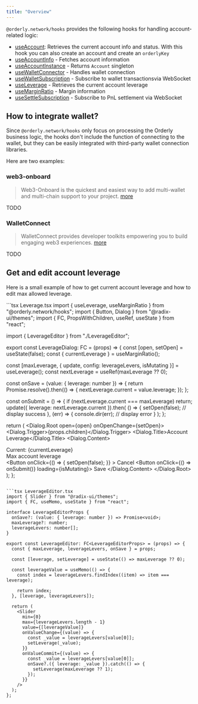 ```yaml
---
title: "Overview"
---
```


`@orderly.network/hooks` provides the following hooks for handling account-related logic:

- [useAccount](/sdks/hooks/account/use-account): Retrieves the current account info and status. With this hook you can also create an account and create an `orderlyKey`
- [useAccountInfo](/sdks/hooks/account/use-account-info) - Fetches account information
- [useAccountInstance](/sdks/hooks/account/use-account-instance) - Returns `Account` singleton
- [useWalletConnector](/sdks/hooks/account/use-wallet-connector) - Handles wallet connection
- [useWalletSubscription](/sdks/hooks/account/use-wallet-subscription) - Subscribe to wallet transactionsvia WebSocket
- [useLeverage](/sdks/hooks/account/use-leverage) - Retrieves the current account leverage
- [useMarginRatio](/sdks/hooks/account/use-margin-ratio) - Margin information
- [useSettleSubscription](/sdks/hooks/account/use-settle-subscription) - Subscribe to PnL settlement via WebSocket

## How to integrate wallet?

Since `@orderly.network/hooks` only focus on processing the Orderly business logic, the hooks don't include the function of connecting to the wallet, but they can be easily integrated with third-party wallet connection libraries.

Here are two examples:

### web3-onboard

> Web3-Onboard is the quickest and easiest way to add multi-wallet and multi-chain support to your project. [more](https://onboard.blocknative.com/docs/modules/react)

TODO

### WalletConnect

> WalletConnect provides developer toolkits empowering you to build engaging web3 experiences. [more](https://docs.walletconnect.com/)

TODO

## Get and edit account leverage

Here is a small example of how to get current account leverage and how to edit max allowed leverage.

<CodeGroup>
```tsx Leverage.tsx
import { useLeverage, useMarginRatio } from "@orderly.network/hooks";
import { Button, Dialog } from "@radix-ui/themes";
import { FC, PropsWithChildren, useRef, useState } from "react";

import { LeverageEditor } from "./LeverageEditor";

export const LeverageDialog: FC<PropsWithChildren> = (props) => {
  const [open, setOpen] = useState(false);
  const { currentLeverage } = useMarginRatio();

  const [maxLeverage, { update, config: leverageLevers, isMutating }] = useLeverage();
  const nextLeverage = useRef(maxLeverage ?? 0);

  const onSave = (value: { leverage: number }) => {
    return Promise.resolve().then(() => {
      nextLeverage.current = value.leverage;
    });
  };

  const onSubmit = () => {
    if (nextLeverage.current === maxLeverage) return;
    update({ leverage: nextLeverage.current }).then(
      () => {
        setOpen(false);
        // display success
      },
      (err) => {
        console.dir(err);
        // display error
      }
    );
  };

  return (
    <Dialog.Root open={open} onOpenChange={setOpen}>
      <Dialog.Trigger>{props.children}</Dialog.Trigger>
      <Dialog.Title>Account Leverage</Dialog.Title>
      <Dialog.Content>
        <div className="flex flex-col">
          <div className="flex gap-1">
            <span className="flex-1">Current:</span>
            <span>{currentLeverage}</span>
          </div>
          <div className="flex flex-col gap-1">
            <span className="flex-1">Max account leverage</span>
            <div className="my-5 h-[80px]">
              <LeverageEditor
                maxLeverage={maxLeverage}
                leverageLevers={leverageLevers}
                onSave={onSave}
              />
            </div>
          </div>
        </div>
        <Button
          onClick={() => {
            setOpen(false);
          }}
        >
          Cancel
        </Button>
        <Button onClick={() => onSubmit()} loading={isMutating}>
          Save
        </Button>
      </Dialog.Content>
    </Dialog.Root>
  );
};
```

```tsx LeverageEditor.tsx
import { Slider } from "@radix-ui/themes";
import { FC, useMemo, useState } from "react";

interface LeverageEditorProps {
  onSave?: (value: { leverage: number }) => Promise<void>;
  maxLeverage?: number;
  leverageLevers: number[];
}

export const LeverageEditor: FC<LeverageEditorProps> = (props) => {
  const { maxLeverage, leverageLevers, onSave } = props;

  const [leverage, setLeverage] = useState(() => maxLeverage ?? 0);

  const leverageValue = useMemo(() => {
    const index = leverageLevers.findIndex((item) => item === leverage);

    return index;
  }, [leverage, leverageLevers]);

  return (
    <Slider
      min={0}
      max={leverageLevers.length - 1}
      value={[leverageValue]}
      onValueChange={(value) => {
        const _value = leverageLevers[value[0]];
        setLeverage(_value);
      }}
      onValueCommit={(value) => {
        const _value = leverageLevers[value[0]];
        onSave?.({ leverage: _value }).catch(() => {
          setLeverage(maxLeverage ?? 1);
        });
      }}
    />
  );
};
```
</CodeGroup>
